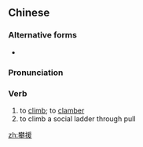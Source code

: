 ==Chinese==
{{zh-forms}}

===Alternative forms===
* {{zh-l|攀緣}}

===Pronunciation===
{{zh-pron
|m=pānyuán
|c=paan1 wun4
|cat=v
}}

===Verb===
{{zh-verb}}

# to [[climb]]; to [[clamber]]
# to climb a social ladder through pull

[[zh:攀援]]